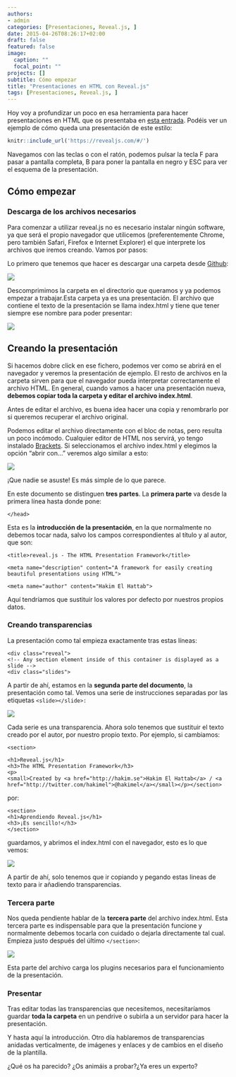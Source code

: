 ```yaml
---
authors:
- admin
categories: [Presentaciones, Reveal.js, ]
date: 2015-04-26T08:26:17+02:00
draft: false
featured: false
image:
  caption: ""
  focal_point: ""
projects: []
subtitle: Cómo empezar
title: "Presentaciones en HTML con Reveal.js"
tags: [Presentaciones, Reveal.js, ]
---
```


Hoy voy a profundizar un poco en esa herramienta para hacer presentaciones en HTML que os presentaba en [esta entrada](../muerte-por-power-point/index.html). Podéis ver un ejemplo de cómo queda una presentación de este estilo:

```r
knitr::include_url('https://revealjs.com/#/')
```

Navegamos con las teclas o con el ratón, podemos pulsar la tecla F para pasar a pantalla completa, B para poner la pantalla en negro y ESC para ver el esquema de la presentación.

## Cómo empezar

### Descarga de los archivos necesarios

Para comenzar a utilizar reveal.js no es necesario instalar ningún software, ya que será el propio navegador que utilicemos (preferentemente Chrome, pero también Safari, Firefox e Internet Explorer) el que interprete los archivos que iremos creando. Vamos por pasos:

Lo primero que tenemos que hacer es descargar una carpeta desde [Github](https://github.com/hakimel/reveal.js/):

![](./reveal1.png)

Descomprimimos la carpeta en el directorio que queramos y ya podemos empezar a trabajar.Esta carpeta ya es una presentación. El archivo que contiene el texto de la presentación se llama index.html y tiene que tener siempre ese nombre para poder presentar:

![](./reveal2.png)



## Creando la presentación



Si hacemos dobre click en ese fichero, podemos ver como se abrirá en el navegador y veremos la presentación de ejemplo. El resto de archivos en la carpeta sirven para que el navegador pueda interpretar correctamente el archivo HTML. En general, cuando vamos a hacer una presentación nueva, **debemos copiar toda la carpeta y editar el archivo index.html**.

Antes de editar el archivo, es buena idea hacer una copia y renombrarlo por si queremos recuperar el archivo original.

Podemos editar el archivo directamente con el bloc de notas, pero resulta un poco incómodo. Cualquier editor de HTML nos servirá, yo tengo instalado [Brackets](http://brackets.io/). Si seleccionamos el archivo index.html y elegimos la opción "abrir con..." veremos algo similar a esto:

![](./reveal3.png)

¡Que nadie se asuste! Es más simple de lo que parece. 

En este documento se distinguen **tres partes**. La **primera parte** va desde la primera línea hasta donde pone:

```
</head>
```

Esta es la **introducción de la presentación**, en la que normalmente no debemos tocar nada, salvo los campos correspondientes al título y al autor, que son:

```
<title>reveal.js - The HTML Presentation Framework</title>

<meta name="description" content="A framework for easily creating beautiful presentations using HTML">

<meta name="author" content="Hakim El Hattab">
```

Aquí tendríamos que sustituir los valores por defecto por nuestros propios datos.

### Creando transparencias

La presentación como tal empieza exactamente tras estas líneas:

```
<div class="reveal"> 
<!-- Any section element inside of this container is displayed as a slide -->
<div class="slides">
```

A partir de ahí, estamos en la **segunda parte del documento**, la presentación como tal. Vemos una serie de instrucciones separadas por las etiquetas `<slide></slide>:`

![](./reveal4.png)

Cada serie <slide></slide> es una transparencia. Ahora solo tenemos que sustituir el texto creado por el autor, por nuestro propio texto. Por ejemplo, si cambiamos:
```
<section>

<h1>Reveal.js</h1>
<h3>The HTML Presentation Framework</h3>
<p>
<small>Created by <a href="http://hakim.se">Hakim El Hattab</a> / <a href="http://twitter.com/hakimel">@hakimel</a></small></p></section>
```

por:

```
<section>
<h1>Aprendiendo Reveal.js</h1>
<h3>¡Es sencillo!</h3>
</section>
```

guardamos, y abrimos el index.html con el navegador, esto es lo que vemos:

![](./reveal5.png)

A partir de ahí, solo tenemos que ir copiando y pegando estas lineas de texto para ir añadiendo transparencias.

### Tercera parte

Nos queda pendiente hablar de la **tercera parte** del archivo index.html. Esta tercera parte es indispensable para que la presentación funcione y normalmente debemos tocarla con cuidado o dejarla directamente tal cual. Empieza justo después del último `</section>`:

![](./reveal6.png)

Esta parte del archivo carga los plugins necesarios para el funcionamiento de la presentación.

### Presentar

Tras editar todas las transparencias que necesitemos, necesitaríamos guardar **toda la carpeta** en un pendrive o subirla a un servidor para hacer la presentación.

Y hasta aquí la introducción. Otro día hablaremos de transparencias anidadas verticalmente, de imágenes y enlaces y de cambios en el diseño de la plantilla.

¿Qué os ha parecido? ¿Os animáis a probar?¿Ya eres un experto?


  